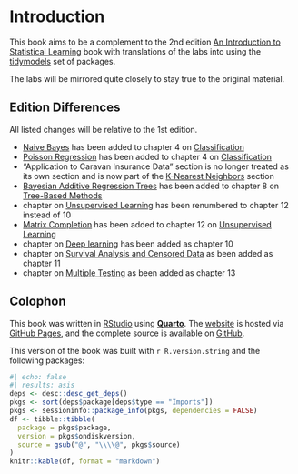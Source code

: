 # Introduction

This book aims to be a complement to the 2nd edition [An Introduction to Statistical Learning](https://www.statlearning.com/) book with translations of the labs into using the [tidymodels](https://www.tidymodels.org/) set of packages.

The labs will be mirrored quite closely to stay true to the original material.

## Edition Differences {-}

All listed changes will be relative to the 1st edition.

- [Naive Bayes](04-classification.qmd#naive-bayes) has been added to chapter 4 on [Classification](04-classification.qmd)
- [Poisson Regression](04-classification.qmd#poisson-regression) has been added to chapter 4 on [Classification](04-classification.qmd)
- "Application to Caravan Insurance Data" section is no longer treated as its own section and is now part of the [K-Nearest Neighbors](04-classification.qmd#k-nearest-neighbors) section
- [Bayesian Additive Regression Trees](08-tree-based-methods.qmd#bayesian-additive-regression-trees) has been added to chapter 8 on [Tree-Based Methods](08-tree-based-methods.qmd)
- chapter on [Unsupervised Learning](12-unsupervised-learning.qmd) has been renumbered to chapter 12 instead of 10
- [Matrix Completion](12-unsupervised-learning.qmd#matrix-completion) has been added to chapter 12 on [Unsupervised Learning](12-unsupervised-learning.qmd)
- chapter on [Deep learning](10-deep-learning.qmd) has been added as chapter 10
- chapter on [Survival Analysis and Censored Data](11-survival-analysis.qmd) as been added as chapter 11
- chapter on [Multiple Testing](13-multiple-testing.qmd) as been added as chapter 13

## Colophon {-}

This book was written in [RStudio](https://posit.co/products/open-source/rstudio/) using [**Quarto**](https://quarto.org/). The [website](https://emilhvitfeldt.github.io/ISLR-tidymodels-labs/index.html) is hosted via [GitHub Pages](https://pages.github.com/), and the complete source is available on [GitHub](https://github.com/EmilHvitfeldt/ISLR-tidymodels-labs).

This version of the book was built with `r R.version.string` and the following packages:

```r
#| echo: false
#| results: asis
deps <- desc::desc_get_deps()
pkgs <- sort(deps$package[deps$type == "Imports"])
pkgs <- sessioninfo::package_info(pkgs, dependencies = FALSE)
df <- tibble::tibble(
  package = pkgs$package,
  version = pkgs$ondiskversion,
  source = gsub("@", "\\\\@", pkgs$source)
)
knitr::kable(df, format = "markdown")
```
